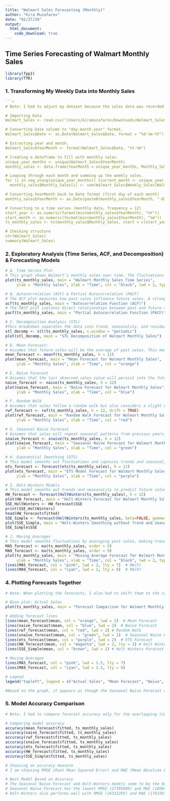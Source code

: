 ```yaml
---
title: "Walmart Sales Forecasting (Monthly)"
author: "Kira Muzafarov"
date: "02/27/20"
output: 
  html_document:
    code_download: true
---
```


## **Time Series Forecasting of Walmart Monthly Sales**

```r
library(fpp2)
library(TTR)
```

### **1. Transforming My Weekly Data into Monthly Sales**
```r
```r
# Note: I had to adjust my dataset because the sales data was recorded weekly, but I needed monthly data to check for seasonality. First, I extracted the year and month from the date column. Then, I created a new data frame for monthly sales and filled it by summing the weekly sales for each month. Finally, I converted the date back to the first day of each month to ensure proper formatting for time series analysis.

# Importing Data
Walmart_Sales <- read.csv("/Users/kiramuzafarov/Downloads/Walmart_Sales.csv", header = TRUE)

# Converting Date column to "day-month-year" format.
Walmart_Sales$Date <- as.Date(Walmart_Sales$Date, format = "%d-%m-%Y")

# Extracting year and month.
Walmart_Sales$YearMonth <- format(Walmart_Sales$Date, "%Y-%m")

# Creating a dataframe to fill with monthly sales.
unique_year_months <- unique(Walmart_Sales$YearMonth)
monthly_sales <- data.frame(YearMonth = unique_year_months, Monthly_Sales = rep(NA, length(unique_year_months)))

# Looping through each month and summing up the weekly sales.
for (i in seq_along(unique_year_months)) {current_month <- unique_year_months[i]
  monthly_sales$Monthly_Sales[i] <- sum(Walmart_Sales$Weekly_Sales[Walmart_Sales$YearMonth == current_month], na.rm = TRUE)}

# Converting YearMonth back to Date format (first day of each month)
monthly_sales$YearMonth <- as.Date(paste0(monthly_sales$YearMonth, "-01"))

# Converting to a time series (monthly data, frequency = 12)
start_year <- as.numeric(format(min(monthly_sales$YearMonth), "%Y"))
start_month <- as.numeric(format(min(monthly_sales$YearMonth), "%m"))
ts_monthly_sales <- ts(monthly_sales$Monthly_Sales, start = c(start_year, start_month), frequency = 12)

# Checking structure
str(Walmart_Sales)
summary(Walmart_Sales)
```

### **2. Exploratory Analysis (Time Series, ACF, and Decomposition) & Forecasting Models**
```r
# A. Time Series Plot
# This graph shows Walmart’s monthly sales over time. The fluctuations indicate seasonal variations and potential trends, with noticeable spikes and dips. Identifying these patterns helps in selecting appropriate forecasting models.
plot(ts_monthly_sales, main = "Walmart Monthly Sales Time Series", 
     ylab = "Monthly Sales", xlab = "Time", col = "black", lwd = 2, type = "l")

# B. Autocorrelation (ACF) & Partial Autocorrelation (PACF)
# The ACF plot measures how past sales influence future sales. A strong initial correlation suggests that past values impact future trends. The gradual decline indicates potential seasonality or trend components.
acf(ts_monthly_sales, main = "Autocorrelation Function (ACF)")
# The PACF plot isolates direct relationships between past and future sales. Significant lags indicate which past months most strongly affect current sales, helping in model selection for forecasting.
pacf(ts_monthly_sales, main = "Partial Autocorrelation Function (PACF)")

# C. Decomposition Analysis (STL)
#This breakdown separates the data into trend, seasonality, and residual noise. The trend component shows long-term growth or decline, while the seasonal component captures recurring fluctuations in Walmart’s monthly sales. The remainder highlights random variations not explained by trend or seasonality.
stl_decomp <- stl(ts_monthly_sales, s.window = "periodic")
plot(stl_decomp, main = "STL Decomposition of Walmart Monthly Sales")

# D. Mean Forecast: 
# Assumes that future sales will be the average of past sales. This model suggests that Walmart's future sales will remain stable, following the historical average. However, it is unreliable for a retail company with seasonal fluctuations (e.g., holiday sales spikes) as this model ignores trends and seasonality.
mean_forecast <- meanf(ts_monthly_sales, h = 12)
plot(mean_forecast, main = "Mean Forecast for Walmart Monthly Sales", 
     ylab = "Monthly Sales", xlab = "Time", col = "orange")

# E. Naïve Forecast
# Assumes that the last observed sales value will persist into the future. If Walmart's most recent sales figure is $200M, this model predicts that future monthly sales will stay around $200M. This approach is useful for short-term forecasting when there are no strong seasonal patterns, but it is not ideal for capturing annual trends or holiday-driven fluctuations.
naive_forecast <- naive(ts_monthly_sales, h = 12)
plot(naive_forecast, main = "Naïve Forecast for Walmart Monthly Sales", 
     ylab = "Monthly Sales", xlab = "Time", col = "blue")

# F. Random Walk
# Assumes that sales follow a random walk but also considers a slight upward or downward trend over time. If Walmart's sales have been gradually increasing, this model will account for that trend. However, it does not explicitly model seasonality, meaning it may underpredict or overpredict sales during peak months (e.g., Black Friday).
rwf_forecast <- rwf(ts_monthly_sales, h = 12, drift = TRUE)
plot(rwf_forecast, main = "Random Walk Forecast for Walmart Monthly Sales", 
     ylab = "Monthly Sales", xlab = "Time", col = "red")

# G. Seasonal Naïve Forecast
# Assumes that sales will repeat seasonal patterns from previous years. Since Walmart experiences higher sales in November-December (holiday shopping) and lower sales in early Q1, this model will forecast future November sales based on previous Novembers. This makes it one of the most useful models for seasonally-driven businesses like retail.
snaive_forecast <- snaive(ts_monthly_sales, h = 12)
plot(snaive_forecast, main = "Seasonal Naïve Forecast for Walmart Monthly Sales", 
     ylab = "Monthly Sales", xlab = "Time", col = "green")

# H. Exponential Smoothing (ETS)
# This model smooths out fluctuations and captures trends and seasonality. However, it is flat in this forecast. This suggests it isn’t detecting strong seasonal patterns in Walmart’s monthly sales. This might indicate that the model favors stability over adapting to recent sales changes.
ets_forecast <- forecast(ets(ts_monthly_sales), h = 12)
plot(ets_forecast, main = "ETS Model Forecast for Walmart Monthly Sales", 
     ylab = "Monthly Sales", xlab = "Time", col = "purple")

# I. Holt-Winters Models
# This model smooths out trends and seasonality to predict future sales for long-term growth and seasonal fluctuations. For Walmart, it helps track patterns in monthly sales, adjusting for seasonal shifts and long-term growth.However, the simple forecast model is not a good fir since it does account for seasonality.
HW_forecast <- forecast(HoltWinters(ts_monthly_sales), h = 12) 
plot(HW_forecast, main = "Holt-Winters Forecast for Walmart Monthly Sales", col = "magenta")
SSE_HoltWinters <- HW_forecast$SSE  
print(SSE_HoltWinters)
head(HW_forecast$fitted)
SSE_Simple <- forecast(HoltWinters(ts_monthly_sales, beta=FALSE, gamma=FALSE), h = 12)
plot(SSE_Simple, main = "Holt-Winters Smoothing without Trend and Seasonality", col = "brown")
SSE_Simple$SSE

# J. Moving Averages
# This model smooths fluctuations by averaging past sales, making trends easier to see. In Walmart’s monthly sales, it highlights the overall pattern but is not very effective for capturing seasonal spikes or unexpected shifts in demand.
MA5_forecast <- ma(ts_monthly_sales, order = 5)
MA9_forecast <- ma(ts_monthly_sales, order = 9)
plot(ts_monthly_sales, main = "Moving Average Forecast for Walmart Monthly Sales", 
     ylab = "Monthly Sales", xlab = "Time", col = "black", lwd = 2, type = "l")
lines(MA5_forecast, col = "pink", lwd = 2, lty = 7)  # MA(5)
lines(MA9_forecast, col = "cyan", lwd = 2, lty = 8)  # MA(9)
```


### **4. Plotting Forecasts Together**
```r
# Note: When plotting the forecasts, I also had to shift them to the correct time periods to align with the actual sales data and prevent gaps in the visualization.

# Base plot: Actual Sales
plot(ts_monthly_sales, main = "Forecast Comparison for Walmart Monthly Sales", ylab = "Monthly Sales", xlab = "Time", col = "black", type = "l", lwd = 2, ylim = range(ts_monthly_sales, mean_forecast$mean, naive_forecast$mean, rwf_forecast$mean, snaive_forecast$mean, ets_forecast$mean, HW_forecast$mean, SSE_Simple$mean), xlim = c(start(ts_monthly_sales)[1], end(ts_monthly_sales)[1] + 1)) # Extends time axis

# Adding forecast lines
lines(mean_forecast$mean, col = "orange", lwd = 2)  # Mean Forecast
lines(naive_forecast$mean, col = "blue", lwd = 2)  # Naïve Forecast
lines(rwf_forecast$mean, col = "red", lwd = 2) # Random Walk
lines(snaive_forecast$mean, col = "green", lwd = 2)  # Seasonal Naïve Forecast
lines(ets_forecast$mean, col = "purple", lwd = 2)  # ETS Forecast
lines(HW_forecast$mean, col = "magenta", lwd = 2, lty = 3) # Holt Winters Forecast
lines(SSE_Simple$mean, col = "brown", lwd = 2) # Holt Winters Forecast w/o Trend/ Seasonality

# Moving Averages
lines(MA5_forecast, col = "pink", lwd = 1.5, lty = 7)
lines(MA9_forecast, col = "cyan", lwd = 1.5, lty = 8)

# Legend
legend("topleft", legend = c("Actual Sales", "Mean Forecast", "Naïve", "Randown Walk", "Seasonal Naïve", "ETS", "Holt Winters", "HW w/o Trend", "MA(5)", "MA(9)"), col = c("black", "orange", "blue", "red", "green", "purple",  "magenta", "brown", "pink", "cyan"), lty = c(1, 2, 3, 4, 5, 1, 7, 8), lwd = 2, cex = 0.75, bty = "n")

#Based on the graph, it appears as though the Seasonal Naïve Forecast and the Holt-Winters forecast is the best model for this data set as it accounts for seasonality, which is important to include in retail.
```

### **5. Model Accuracy Comparison**
```r
# Note: I had to compare forecast accuracy only for the overlapping time periods because forecasts extend beyond the observed data, and evaluating them outside the available time frame would be misleading.

# Comparing model accuracy
accuracy(mean_forecast$fitted, ts_monthly_sales)
accuracy(naive_forecast$fitted, ts_monthly_sales)
accuracy(rwf_forecast$fitted, ts_monthly_sales)
accuracy(snaive_forecast$fitted, ts_monthly_sales)
accuracy(ets_forecast$fitted, ts_monthly_sales)
accuracy(HW_forecast$fitted, ts_monthly_sales)
accuracy(SSE_Simple$fitted, ts_monthly_sales)

# Choosing an accuracy measure
# I am choosing RMSE (Root Mean Squared Error) and MAE (Mean Absolute Error) as my accuracy measures. RMSE gives more weight to larger errors, so lower values mean better predictions. MAE is easier to understand since it shows the average error size. RMSE and MAE are useful for Walmart's monthly sales because they highlight how far off the forecasts are from actual sales. RMSE helps catch big spikes or drops in sales (like holiday surges), while MAE gives a clear idea of the typical forecasting error. Since Walmart’s sales tend to have seasonal trends, using these metrics helps compare which model best captures those patterns while minimizing large mistakes.

# Best Model Based on Accuracy
# The Seasonal Naïve Forecast and Holt-Winters models seem to be the best fit for the data. They perform best, as they capture seasonal trends.
# Seasonal Naïve Forecast has the lowest RMSE (27395809) and MAE (18984713), making it the most accurate for capturing Walmart's seasonal sales patterns.
# Holt-Winters also performs well with RMSE (26332295) and MAE (17633874), reinforcing its ability to model seasonality.
```